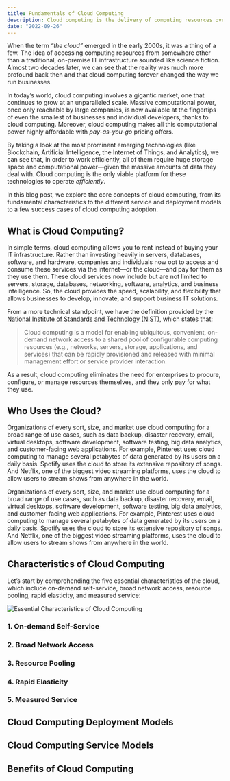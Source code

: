 ```yaml
---
title: Fundamentals of Cloud Computing
description: Cloud computing is the delivery of computing resources over the internet. It offers cost savings, scalability, high performance, economies of scale, and more.
date: "2022-09-26"
---
```


When the term _“the cloud”_ emerged in the early 2000s, it was a thing of a few. The idea of accessing computing resources from somewhere other than a traditional, on-premise IT infrastructure sounded like science fiction. Almost two decades later, we can see that the reality was much more profound back then and that cloud computing forever changed the way we run businesses.

In today’s world, cloud computing involves a gigantic market, one that continues to grow at an unparalleled scale. Massive computational power, once only reachable by large companies, is now available at the fingertips of even the smallest of businesses and individual developers, thanks to cloud computing. Moreover, cloud computing makes all this computational power highly affordable with _pay-as-you-go_ pricing offers.

By taking a look at the most prominent emerging technologies (like Blockchain, Artificial Intelligence, the Internet of Things, and Analytics), we can see that, in order to work efficiently, all of them require huge storage space and computational power—given the massive amounts of data they deal with. Cloud computing is the only viable platform for these technologies to operate _efficiently_.

In this blog post, we explore the core concepts of cloud computing, from its fundamental characteristics to the different service and deployment models to a few success cases of cloud computing adoption.

## What is Cloud Computing?

In simple terms, cloud computing allows you to rent instead of buying your IT infrastructure. Rather than investing heavily in servers, databases, software, and hardware, companies and individuals now opt to access and consume these services via the internet—or the cloud—and pay for them as they use them. These cloud services now include but are not limited to servers, storage, databases, networking, software, analytics, and business intelligence. So, the cloud provides the speed, scalability, and flexibility that allows businesses to develop, innovate, and support business IT solutions.

From a more technical standpoint, we have the definition provided by the [National Institute of Standards and Technology (NIST)](https://nvlpubs.nist.gov/nistpubs/Legacy/SP/nistspecialpublication800-145.pdf), which states that:

> Cloud computing is a model for enabling ubiquitous, convenient, on-demand network access to a shared pool of configurable computing resources (e.g., networks, servers, storage, applications, and services) that can be rapidly provisioned and released with minimal management effort or service provider interaction.

As a result, cloud computing eliminates the need for enterprises to procure, configure, or manage resources themselves, and they only pay for what they use.

## Who Uses the Cloud?

Organizations of every sort, size, and market use cloud computing for a broad range of use cases, such as data backup, disaster recovery, email, virtual desktops, software development, software testing, big data analytics, and customer-facing web applications. For example, Pinterest uses cloud computing to manage several petabytes of data generated by its users on a daily basis. Spotify uses the cloud to store its extensive repository of songs. And Netflix, one of the biggest video streaming platforms, uses the cloud to allow users to stream shows from anywhere in the world.

Organizations of every sort, size, and market use cloud computing for a broad range of use cases, such as data backup, disaster recovery, email, virtual desktops, software development, software testing, big data analytics, and customer-facing web applications. For example, Pinterest uses cloud computing to manage several petabytes of data generated by its users on a daily basis. Spotify uses the cloud to store its extensive repository of songs. And Netflix, one of the biggest video streaming platforms, uses the cloud to allow users to stream shows from anywhere in the world.

## Characteristics of Cloud Computing

Let’s start by comprehending the five essential characteristics of the cloud, which include on-demand self-service, broad network access, resource pooling, rapid elasticity, and measured service:

![Essential Characteristics of Cloud Computing](/assets/images/essential-characteristics-of-the-cloud.jpg)

### 1. On-demand Self-Service

### 2. Broad Network Access

### 3. Resource Pooling

### 4. Rapid Elasticity

### 5. Measured Service

## Cloud Computing Deployment Models

## Cloud Computing Service Models

## Benefits of Cloud Computing

